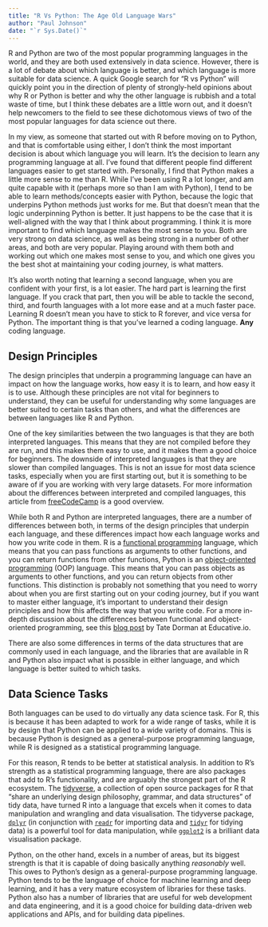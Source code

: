 ```yaml
---
title: "R Vs Python: The Age Old Language Wars"
author: "Paul Johnson"
date: "`r Sys.Date()`"
---
```


R and Python are two of the most popular programming languages in the world, and they are both used extensively in data science. However, there is a lot of debate about which language is better, and which language is more suitable for data science. A quick Google search for "R vs Python" will quickly point you in the direction of plenty of strongly-held opinions about why R or Python is better and why the other language is rubbish and a total waste of time, but I think these debates are a little worn out, and it doesn't help newcomers to the field to see these dichotomous views of two of the most popular languages for data science out there.

In my view, as someone that started out with R before moving on to Python, and that is comfortable using either, I don't think the most important decision is about which language you will learn. It's the decision to learn any programming language at all. I've found that different people find different languages easier to get started with. Personally, I find that Python makes a little more sense to me than R. While I've been using R a lot longer, and am quite capable with it (perhaps more so than I am with Python), I tend to be able to learn methods/concepts easier with Python, because the logic that underpins Python methods just works for me. But that doesn't mean that the logic underpinning Python is better. It just happens to be the case that it is well-aligned with the way that I think about programming. I think it is more important to find which language makes the most sense to you. Both are very strong on data science, as well as being strong in a number of other areas, and both are very popular. Playing around with them both and working out which one makes most sense to you, and which one gives you the best shot at maintaining your coding journey, is what matters.

It's also worth noting that learning a second language, when you are confident with your first, is a lot easier. The hard part is learning the first language. If you crack that part, then you will be able to tackle the second, third, and fourth languages with a lot more ease and at a much faster pace. Learning R doesn't mean you have to stick to R forever, and vice versa for Python. The important thing is that you've learned a coding language. **Any** coding language.

## Design Principles

The design principles that underpin a programming language can have an impact on how the language works, how easy it is to learn, and how easy it is to use. Although these principles are not vital for beginners to understand, they can be useful for understanding why some languages are better suited to certain tasks than others, and what the differences are between languages like R and Python.

One of the key similarities between the two languages is that they are both interpreted languages. This means that they are not compiled before they are run, and this makes them easy to use, and it makes them a good choice for beginners. The downside of interpreted languages is that they are slower than compiled languages. This is not an issue for most data science tasks, especially when you are first starting out, but it is something to be aware of if you are working with very large datasets. For more information about the differences between interpreted and compiled languages, this article from [freeCodeCamp](https://www.freecodecamp.org/news/compiled-versus-interpreted-languages/) is a good overview.

While both R and Python are interpreted languages, there are a number of differences between both, in terms of the design principles that underpin each language, and these differences impact how each language works and how you write code in them. R is a [functional programming](https://www.freecodecamp.org/news/an-introduction-to-the-basic-principles-of-functional-programming-a2c2a15c84/) language, which means that you can pass functions as arguments to other functions, and you can return functions from other functions, Python is an [object-oriented programming](https://www.freecodecamp.org/news/object-oriented-programming-concepts-21bb035f7260/) (OOP) language. This means that you can pass objects as arguments to other functions, and you can return objects from other functions. This distinction is probably not something that you need to worry about when you are first starting out on your coding journey, but if you want to master either language, it's important to understand their design principles and how this affects the way that you write code. For a more in-depth discussion about the differences between functional and object-oriented programming, see this [blog post](https://www.educative.io/blog/functional-programming-vs-oop) by Tate Dorman at Educative.io.

There are also some differences in terms of the data structures that are commonly used in each language, and the libraries that are available in R and Python also impact what is possible in either language, and which language is better suited to which tasks.

## Data Science Tasks

Both languages can be used to do virtually any data science task. For R, this is because it has been adapted to work for a wide range of tasks, while it is by design that Python can be applied to a wide variety of domains. This is because Python is designed as a general-purpose programming language, while R is designed as a statistical programming language.

For this reason, R tends to be better at statistical analysis. In addition to R's strength as a statistical programming language, there are also packages that add to R's functionality, and are arguably the strongest part of the R ecosystem. The [tidyverse](https://www.tidyverse.org/), a collection of open source packages for R that "share an underlying design philosophy, grammar, and data structures" of tidy data, have turned R into a language that excels when it comes to data manipulation and wrangling and data visualisation. The tidyverse package, [`dplyr`](https://dplyr.tidyverse.org/) (in conjunction with [`readr`](https://readr.tidyverse.org/) for importing data and [`tidyr`](https://tidyr.tidyverse.org/) for tidying data) is a powerful tool for data manipulation, while [`ggplot2`](https://ggplot2.tidyverse.org/) is a brilliant data visualisation package.

Python, on the other hand, excels in a number of areas, but its biggest strength is that it is capable of doing basically anything _reasonably_ well. This owes to Python's design as a general-purpose programming language. Python tends to be the language of choice for machine learning and deep learning, and it has a very mature ecosystem of libraries for these tasks. Python also has a number of libraries that are useful for web development and data engineering, and it is a good choice for building data-driven web applications and APIs, and for building data pipelines.
